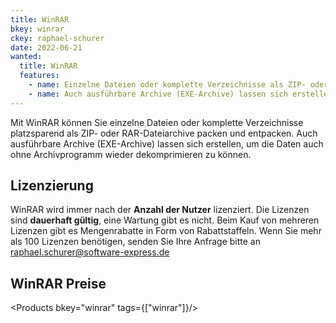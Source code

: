 ```yaml
---
title: WinRAR
bkey: winrar
ckey: raphael-schurer
date: 2022-06-21
wanted:
  title: WinRAR
  features:
    - name: Einzelne Dateien oder komplette Verzeichnisse als ZIP- oder RAR-Dateiarchive packen
    - name: Auch ausführbare Archive (EXE-Archive) lassen sich erstellen 
---
```




<Intro>

Mit WinRAR können Sie einzelne Dateien oder komplette Verzeichnisse platzsparend als ZIP- oder RAR-Dateiarchive packen und entpacken. Auch ausführbare Archive (EXE-Archive) lassen sich erstellen, um die Daten auch ohne Archivprogramm wieder dekomprimieren zu können.

</Intro>

<TOC />


## Lizenzierung

WinRAR wird immer nach der **Anzahl der Nutzer** lizenziert. Die Lizenzen sind **dauerhaft gültig**, eine Wartung gibt es nicht.
Beim Kauf von mehreren Lizenzen gibt es Mengenrabatte in Form von Rabattstaffeln. Wenn Sie mehr als 100 Lizenzen benötigen, senden Sie Ihre Anfrage bitte an [raphael.schurer@software-express.de](mailto:raphael.schurer@software-express.de/)

## WinRAR Preise


<Products bkey="winrar" tags={["winrar"]}/>
